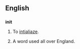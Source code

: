 ==English==

==={{abbreviation}}===
'''init'''

# {{pos_v}} {{computing}} To [[intialiaze]].
# {{rfv-sense}} A word used all over England.